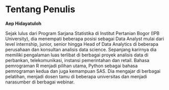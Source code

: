 # Tentang Penulis {.unnumbered}

**Aep Hidayatuloh**

Sejak lulus dari Program Sarjana Statistika di Institut Pertanian Bogor (IPB University), dia menempati beberapa posisi sebagai Data Analyst mulai dari level internship, junior, senior hingga Head of Data Analytics di beberapa perusahaan dan konsultan analisis data science. Sepanjang karirnya dia memiliki pengalaman luas terlibat di berbagai proyek analisis data di perbankan, telekomunikasi, instansi pemerintahan dan retail. Bahasa pemrograman R menjadi pilihan utama, Python sebagai bahasa pemrograman kedua dan juga kemampuan SAS. Dia mengajar di berbagai pelatihan, menjadi dosen tamu di beberapa universitas dan menjadi narasumber di berbagai webinar.
